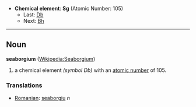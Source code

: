 *'''Chemical element''': '''Sg''' (Atomic Number: 105)
**Last: [[Dubnium|Db]]
**Next: [[Bohrium|Bh]]
----
== Noun ==
'''seaborgium''' ([[en:Seaborgium|Wikipedia:Seaborgium]])

# a chemical element ''(symbol Db)'' with an [[atomic number]] of 105.

===Translations===
*[[Romanian]]: [[seaborgiu]] ''n''